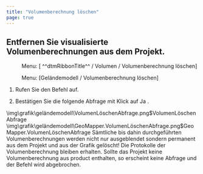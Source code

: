 ```yaml
---
title: "Volumenberechnung löschen"
page: true
---
```

## Entfernen Sie visualisierte Volumenberechnungen aus dem Projekt.
<GeoDesigner> <Menu> Menu: [ ^^dtmRibbonTitle^^ / Volumen / Volumenberechnung löschen] </Menu> </GeoDesigner><GeoMapper> <Menu> Menu: [Geländemodell / Volumenberechnung löschen] </Menu> </GeoMapper>


1. Rufen Sie den Befehl auf.

2. Best&#228;tigen Sie die folgende Abfrage mit Klick auf <Border>Ja</Border> .


<GeoDesigner>
<Image>\img\grafik\geländemodell\VolumenLöschenAbfrage.png$VolumenLöschenAbfrage</Image>
</GeoDesigner>
<GeoMapper>
<Image>\img\grafik\geländemodell\GeoMapper.VolumenLöschenAbfrage.png$GeoMapper.VolumenLöschenAbfrage</Image>
</GeoMapper>



<Warning>
S&#228;mtliche bis dahin durchgef&#252;hrten Volumenberechnungen werden nicht nur ausgeblendet sondern permanent aus dem Projekt und aus der Grafik gel&#246;scht!
</Warning>


<Success>
Die Protokolle der Volumenberechnung bleiben erhalten. Sollte das Projekt keine Volumenberechnung aus  <Placeholder>product</Placeholder> enthalten, so erscheint keine Abfrage und der Befehl wird abgebrochen.
</Success>

